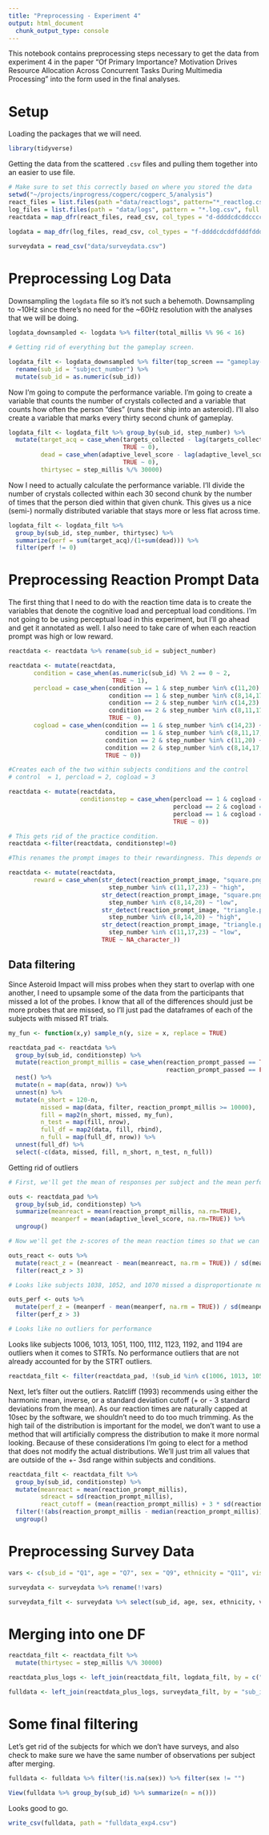 ```yaml
---
title: "Preprocessing - Experiment 4"
output: html_document
  chunk_output_type: console
---
```


This notebook contains preprocessing steps necessary to get the data from experiment 4 in the paper "Of Primary Importance? Motivation Drives Resource Allocation Across Concurrent Tasks During Multimedia Processing" into the form used in the final analyses.

# Setup
Loading the packages that we will need.

```r
library(tidyverse)
```

Getting the data from the scattered `.csv` files and pulling them together into an easier to use file.  

```r

# Make sure to set this correctly based on where you stored the data
setwd("~/projects/inprogress/cogperc/cogperc_5/analysis")
react_files = list.files(path ="data/reactlogs", pattern="*_reactlog.csv", full.names = TRUE)
log_files = list.files(path = "data/logs", pattern = "*.log.csv", full.names = TRUE)
reactdata = map_dfr(react_files, read_csv, col_types = "d-ddddcdcddccccdlc")

logdata = map_dfr(log_files, read_csv, col_types = "f-ddddcdcddfdddfdddfddd---------------------------------------------")
 
surveydata = read_csv("data/surveydata.csv")

```

# Preprocessing Log Data

Downsampling the `logdata` file so it's not such a behemoth. Downsampling to ~10Hz since there's no need for the ~60Hz resolution with the analyses that we will be doing.

```r
logdata_downsampled <- logdata %>% filter(total_millis %% 96 < 16)

# Getting rid of everything but the gameplay screen.

logdata_filt <- logdata_downsampled %>% filter(top_screen == "gameplay-adaptive") %>% 
  rename(sub_id = "subject_number") %>%
  mutate(sub_id = as.numeric(sub_id))

```

Now I'm going to compute the performance variable. I'm going to create a variable that counts the number of crystals collected and a variable that counts how often the person "dies" (runs their ship into an asteroid). I'll also create a variable that marks every thirty second chunk of gameplay.

```r

logdata_filt <- logdata_filt %>% group_by(sub_id, step_number) %>%
  mutate(target_acq = case_when(targets_collected - lag(targets_collected) != 0 ~ 1, 
                                TRUE ~ 0),
         dead = case_when(adaptive_level_score - lag(adaptive_level_score) == -1 ~ 1, 
                                TRUE ~ 0),
         thirtysec = step_millis %/% 30000)

```

Now I need to actually calculate the performance variable. I'll divide the number of crystals collected within each 30 second chunk by the number of times that the person died within that given chunk. This gives us a nice (semi-) normally distributed variable that stays more or less flat across time. 

```r
logdata_filt <- logdata_filt %>% 
  group_by(sub_id, step_number, thirtysec) %>% 
  summarize(perf = sum(target_acq)/(1+sum(dead))) %>% 
  filter(perf != 0)
```


# Preprocessing Reaction Prompt Data

The first thing that I need to do with the reaction time data is to create the variables that denote the cognitive load and perceptual load conditions. I'm not going to be using perceptual load in this experiment, but I'll go ahead and get it annotated as well. I also need to take care of when each reaction prompt was high or low reward.

```r

reactdata <- reactdata %>% rename(sub_id = subject_number)

reactdata <- mutate(reactdata,
       condition = case_when(as.numeric(sub_id) %% 2 == 0 ~ 2,
                             TRUE ~ 1),
       percload = case_when(condition == 1 & step_number %in% c(11,20) ~ 2,
                            condition == 1 & step_number %in% c(8,14,17,23) ~ 1,
                            condition == 2 & step_number %in% c(14,23) ~ 2,
                            condition == 2 & step_number %in% c(8,11,17,20) ~ 1, 
                            TRUE ~ 0),
       cogload = case_when(condition == 1 & step_number %in% c(14,23) ~ 2,
                           condition == 1 & step_number %in% c(8,11,17,20) ~ 1,
                           condition == 2 & step_number %in% c(11,20) ~ 2,
                           condition == 2 & step_number %in% c(8,14,17,23) ~ 1,
                           TRUE ~ 0))

#Creates each of the two within subjects conditions and the control 
# control  = 1, percload = 2, cogload = 3

reactdata <- mutate(reactdata,
                    conditionstep = case_when(percload == 1 & cogload == 1 ~ 1,
                                              percload == 2 & cogload == 1 ~ 2,
                                              percload == 1 & cogload == 2 ~ 3, 
                                              TRUE ~ 0))

# This gets rid of the practice condition.
reactdata <-filter(reactdata, conditionstep!=0)

#This renames the prompt images to their rewardingness. This depends on the condition step and also the prompt identity, so we'll need to do another case_when chain

reactdata <- mutate(reactdata,
       reward = case_when(str_detect(reaction_prompt_image, "square.png") == TRUE &
                            step_number %in% c(11,17,23) ~ "high",
                          str_detect(reaction_prompt_image, "square.png") == TRUE &
                            step_number %in% c(8,14,20) ~ "low",
                          str_detect(reaction_prompt_image, "triangle.png") == TRUE &
                            step_number %in% c(8,14,20) ~ "high",
                          str_detect(reaction_prompt_image, "triangle.png") == TRUE &
                            step_number %in% c(11,17,23) ~ "low",
                          TRUE ~ NA_character_))

```

## Data filtering

Since Asteroid Impact will miss probes when they start to overlap with one another, I need to upsample some of the data from the participants that missed a lot of the probes. I know that all of the differences should just be more probes that are missed, so I'll just pad the dataframes of each of the subjects with missed RT trials.  

```r

my_fun <- function(x,y) sample_n(y, size = x, replace = TRUE)

reactdata_pad <- reactdata %>% 
  group_by(sub_id, conditionstep) %>% 
  mutate(reaction_prompt_millis = case_when(reaction_prompt_passed == TRUE ~ reaction_prompt_millis,
                                            reaction_prompt_passed == FALSE ~ 10000)) %>%
  nest() %>%
  mutate(n = map(data, nrow)) %>%
  unnest(n) %>%
  mutate(n_short = 120-n,
         missed = map(data, filter, reaction_prompt_millis >= 10000),
         fill = map2(n_short, missed, my_fun),
         n_test = map(fill, nrow),
         full_df = map2(data, fill, rbind),
         n_full = map(full_df, nrow)) %>% 
  unnest(full_df) %>%
  select(-c(data, missed, fill, n_short, n_test, n_full))

```

Getting rid of outliers

```r
# First, we'll get the mean of responses per subject and the mean performance per subject

outs <- reactdata_pad %>% 
  group_by(sub_id, conditionstep) %>% 
  summarize(meanreact = mean(reaction_prompt_millis, na.rm=TRUE), 
            meanperf = mean(adaptive_level_score, na.rm=TRUE)) %>%
  ungroup()

# Now we'll get the z-scores of the mean reaction times so that we can filter those > 3

outs_react <- outs %>%
  mutate(react_z = (meanreact - mean(meanreact, na.rm = TRUE)) / sd(meanreact)) %>%
  filter(react_z > 3)

# Looks like subjects 1038, 1052, and 1070 missed a disproportionate number of STRTs

outs_perf <- outs %>%
  mutate(perf_z = (meanperf - mean(meanperf, na.rm = TRUE)) / sd(meanperf)) %>%
  filter(perf_z > 3)

# Looks like no outliers for performance

```

Looks like subjects 1006, 1013, 1051, 1100, 1112, 1123, 1192, and 1194 are outliers when it comes to STRTs. No performance outliers that are not already accounted for by the STRT outliers.

```r
reactdata_filt <- filter(reactdata_pad, !(sub_id %in% c(1006, 1013, 1051, 1100, 1112, 1123, 1192, 1194)))
```

Next, let's filter out the outliers. Ratcliff (1993) recommends using either the harmonic mean, inverse, or a standard deviation cutoff (+ or - 3 standard deviations from the mean). As our reaction times are naturally capped at 10sec by the software, we shouldn't need to do too much trimming. As the high tail of the distribution is important for the model, we don't want to use a method that will artificially compress the distribution to make it more normal looking. Because of these considerations I'm going to elect for a method that does not modify the actual distributions. We'll just trim all values that are outside of the +- 3sd range within subjects and conditions.

```r

reactdata_filt <- reactdata_filt %>% 
  group_by(sub_id, conditionstep) %>% 
  mutate(meanreact = mean(reaction_prompt_millis), 
         sdreact = sd(reaction_prompt_millis), 
         react_cutoff = (mean(reaction_prompt_millis) + 3 * sd(reaction_prompt_millis))) %>%
  filter(!(abs(reaction_prompt_millis - median(reaction_prompt_millis)) > 3*sd(reaction_prompt_millis))) %>%
  ungroup()

```

# Preprocessing Survey Data

```r
vars <- c(sub_id = "Q1", age = "Q7", sex = "Q9", ethnicity = "Q11", vision = "Q56", handedness = "Q57", vg_skill = "Q70_1")

surveydata <- surveydata %>% rename(!!vars)

surveydata_filt <- surveydata %>% select(sub_id, age, sex, ethnicity, vision, handedness, vg_skill)
```

# Merging into one DF

```r
reactdata_filt <- reactdata_filt %>% 
  mutate(thirtysec = step_millis %/% 30000)

reactdata_plus_logs <- left_join(reactdata_filt, logdata_filt, by = c("sub_id", "step_number", "thirtysec"))

fulldata <- left_join(reactdata_plus_logs, surveydata_filt, by = "sub_id")
```

# Some final filtering

Let's get rid of the subjects for which we don't have surveys, and also check to make sure we have the same number of observations per subject after merging.

```r
fulldata <- fulldata %>% filter(!is.na(sex)) %>% filter(sex != "")

View(fulldata %>% group_by(sub_id) %>% summarize(n = n()))

```

Looks good to go.

```r
write_csv(fulldata, path = "fulldata_exp4.csv")
```

